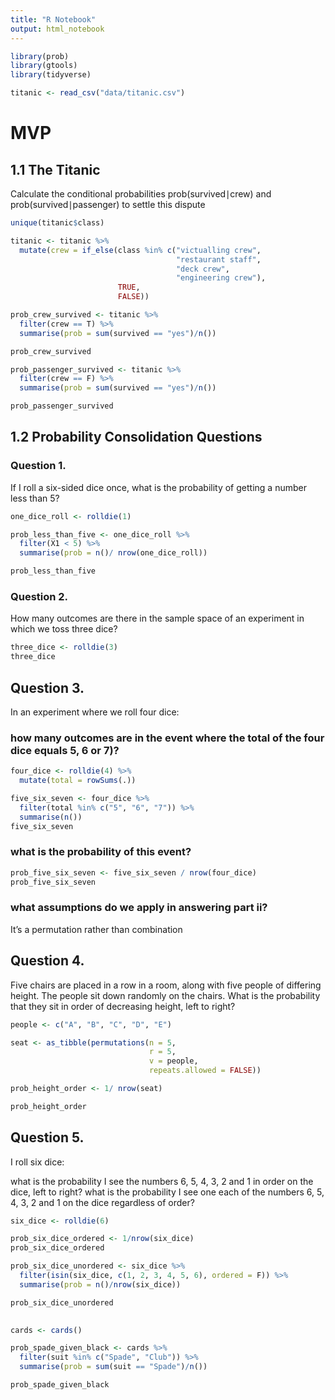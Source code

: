 ```yaml
---
title: "R Notebook"
output: html_notebook
---
```


```r
library(prob)
library(gtools)
library(tidyverse)

titanic <- read_csv("data/titanic.csv")
```

# MVP

## 1.1 The Titanic

Calculate the conditional probabilities prob(survived∣crew) and prob(survived∣passenger) to settle this dispute
```r
unique(titanic$class)

titanic <- titanic %>%
  mutate(crew = if_else(class %in% c("victualling crew",
                                     "restaurant staff",
                                     "deck crew",
                                     "engineering crew"),
                        TRUE,
                        FALSE))
```

```r
prob_crew_survived <- titanic %>%
  filter(crew == T) %>%
  summarise(prob = sum(survived == "yes")/n())

prob_crew_survived
```

```r
prob_passenger_survived <- titanic %>%
  filter(crew == F) %>%
  summarise(prob = sum(survived == "yes")/n())

prob_passenger_survived
```

## 1.2 Probability Consolidation Questions

### Question 1.
If I roll a six-sided dice once, what is the probability of getting a number less than 5?

```r
one_dice_roll <- rolldie(1)

prob_less_than_five <- one_dice_roll %>%
  filter(X1 < 5) %>%
  summarise(prob = n()/ nrow(one_dice_roll))

prob_less_than_five
```
### Question 2.
How many outcomes are there in the sample space of an experiment in which we toss three dice?


```r
three_dice <- rolldie(3)
three_dice
```

## Question 3.
In an experiment where we roll four dice:

### how many outcomes are in the event where the total of the four dice equals 5, 6 or 7)?

```r
four_dice <- rolldie(4) %>%
  mutate(total = rowSums(.))

five_six_seven <- four_dice %>%
  filter(total %in% c("5", "6", "7")) %>%
  summarise(n())
five_six_seven
```
### what is the probability of this event?

```r
prob_five_six_seven <- five_six_seven / nrow(four_dice)
prob_five_six_seven
```
### what assumptions do we apply in answering part ii?

It's a permutation rather than combination

## Question 4.
Five chairs are placed in a row in a room, along with five people of differing height. The people sit down randomly on the chairs. What is the probability that they sit in order of decreasing height, left to right?

```r
people <- c("A", "B", "C", "D", "E")

seat <- as_tibble(permutations(n = 5,
                               r = 5, 
                               v = people,
                               repeats.allowed = FALSE))

prob_height_order <- 1/ nrow(seat)

prob_height_order
```

## Question 5.
I roll six dice:

what is the probability I see the numbers 6, 5, 4, 3, 2 and 1 in order on the dice, left to right?
what is the probability I see one each of the numbers 6, 5, 4, 3, 2 and 1 on the dice regardless of order?

```r
six_dice <- rolldie(6)

prob_six_dice_ordered <- 1/nrow(six_dice)
prob_six_dice_ordered
```

```r
prob_six_dice_unordered <- six_dice %>%
  filter(isin(six_dice, c(1, 2, 3, 4, 5, 6), ordered = F)) %>%
  summarise(prob = n()/nrow(six_dice))

prob_six_dice_unordered
  
```



```r
cards <- cards()

prob_spade_given_black <- cards %>%
  filter(suit %in% c("Spade", "Club")) %>%
  summarise(prob = sum(suit == "Spade")/n())

prob_spade_given_black
```



